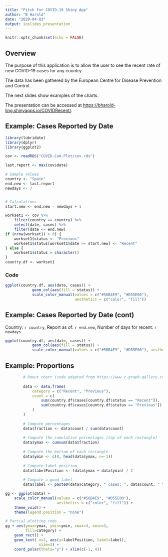 ```yaml
---
title: "Pitch for COVID-19 Shiny App"
author: "B Harold"
date: "2020-04-03"
output: ioslides_presentation
---
```


```r
knitr::opts_chunk$set(echo = FALSE)
```

## Overview

The purpose of this application is to allow the user to see the recent rate of new COVID-19 cases for any country.

The data has been gathered by the European Centre for Disease Prevention and Control.

The next slides show examples of the charts.

The presentation can be accessed at <https://bharold-ling.shinyapps.io/COVIDRecent/>.


## Example: Cases Reported by Date

```r
library(lubridate)
library(dplyr)
library(ggplot2)
```

```r
cov <- readRDS("COVID.Cum.Plot/cov.rds")

last.report <- max(cov$date)

# Sample values
country <- "Spain"
end.new <- last.report
newdays <- 7


# Calculations
start.new <- end.new - newdays + 1

workset1 <- cov %>%
    filter(country == country) %>%
    select(date, cases) %>%
    filter(date <= end.new)
if (nrow(workset1) > 0) {
    workset1$status <- "Previous"
    workset1$status[workset1$date >= start.new] <- "Recent"
} else {
    workset1$status = character()
}
country.df <- workset1
```

### Code

```r
ggplot(country.df, aes(date, cases)) + 
            geom_col(aes(fill = status)) +
            scale_color_manual(values = c("#56B4E9", "#D55E00"),
                               aesthetics = c("color", "fill"))
```

## Example: Cases Reported by Date (cont)

Country: `r country`, Report as of: `r end.new`, Number of days for recent: `r newdays`

```r
ggplot(country.df, aes(date, cases)) + 
            geom_col(aes(fill = status)) +
            scale_color_manual(values = c("#56B4E9", "#D55E00"), aesthetics = c("color", "fill"))
```

## Example: Proportions

```r
        # Donut chart (code adapted from https://www.r-graph-gallery.com/128-ring-or-donut-plot.html)
        
        data <- data.frame(
            category = c("Recent", "Previous"),
            count = c(
                sum(country.df$cases[country.df$status == "Recent"]),
                sum(country.df$cases[country.df$status == "Previous"])
            )
        )
        
        # Compute percentages
        data$fraction <- data$count / sum(data$count)
        
        # Compute the cumulative percentages (top of each rectangle)
        data$ymax <- cumsum(data$fraction)
        
        # Compute the bottom of each rectangle
        data$ymin <- c(0, head(data$ymax, n=-1))
        
        # Compute label position
        data$labelPosition <- (data$ymax + data$ymin) / 2
        
        # Compute a good label
        data$label <- paste0(data$category, " cases: ", data$count, " \n", round(data$fraction * 100, 0), "%")
```

```r
gg <- ggplot(data) +
    scale_color_manual(values = c("#56B4E9", "#D55E00"),
                       aesthetics = c("color", "fill")) +
    theme_void() +
    theme(legend.position = "none")
```

```r
# Partial plotting code
gg + aes(ymax=ymax, ymin=ymin, xmax=4, xmin=3,
         fill=category) +
    geom_rect() +
    geom_text( x=2, aes(y=labelPosition, label=label),
               size=3) +
    coord_polar(theta="y") + xlim(c(-1, 4))
```


